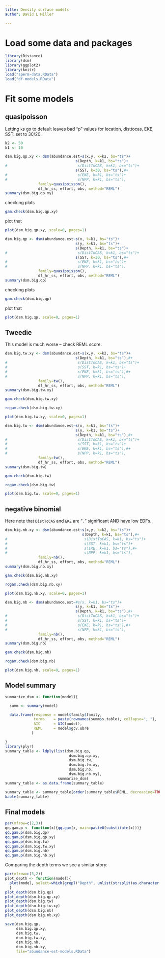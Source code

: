```yaml
---
title: Density surface models
author: David L Miller

---
```


# Load some data and packages

```r
library(Distance)
library(dsm)
library(ggplot2)
library(knitr)
load("sperm-data.RData")
load("df-models.RData")
```

# Fit some models


## quasipoisson

Letting `k`s go to default leaves bad "p" values for location, disttocas, EKE, SST: set to 30/20.

```r
k2 <- 50
k1 <- 10

dsm.big.qp.xy <- dsm(abundance.est~s(x,y, k=k2, bs="ts")+
                                s(Depth, k=k1, bs="ts")+
#                                s(DistToCAS, k=k1, bs="ts")+
                                s(SST, k=30, bs="ts"),#+
#                                s(EKE, k=k1, bs="ts")+
#                                s(NPP, k=k1, bs="ts"),
               family=quasipoisson(),
               df_hr_ss, effort, obs, method="REML")
summary(dsm.big.qp.xy)
```

checking plots

```r
gam.check(dsm.big.qp.xy)
```


plot that

```r
plot(dsm.big.qp.xy, scale=0, pages=1)
```


```r
dsm.big.qp <- dsm(abundance.est~s(x, k=k1, bs="ts")+
                                s(y, k=k1, bs="ts")+
                                s(Depth, k=k1, bs="ts")+
#                                s(DistToCAS, k=k1, bs="ts")+
                                s(SST, k=30, bs="ts"),#+
#                                s(EKE, k=k1, bs="ts")+
#                                s(NPP, k=k1, bs="ts"),
               family=quasipoisson(),
               df_hr_ss, effort, obs, method="REML")
summary(dsm.big.qp)
```

checking plots

```r
gam.check(dsm.big.qp)
```


plot that

```r
plot(dsm.big.qp, scale=0, pages=1)
```



## Tweedie


This model is much worse -- check REML score.

```r
dsm.big.tw.xy <- dsm(abundance.est~s(x,y, k=k2, bs="ts")+
                                s(Depth, k=k1, bs="ts"),#+
#                                s(DistToCAS, k=k1, bs="ts")+
#                                s(SST, k=k1, bs="ts")+
#                                s(EKE, k=k1, bs="ts"),#+
#                                s(NPP, k=k1, bs="ts"),
               family=tw(),
               df_hr_ss, effort, obs, method="REML")
summary(dsm.big.tw.xy)
```

```r
gam.check(dsm.big.tw.xy)
```

```r
rqgam.check(dsm.big.tw.xy)
```

```r
plot(dsm.big.tw.xy, scale=0, pages=1)
```


```r
dsm.big.tw <- dsm(abundance.est~s(x, k=k1, bs="ts")+
                                s(y, k=k1, bs="ts")+
                                s(Depth, k=k1, bs="ts"),#+
#                                s(DistToCAS, k=k1, bs="ts")+
#                                s(SST, k=k1, bs="ts")+
#                                s(EKE, k=k1, bs="ts"),#+
#                                s(NPP, k=k1, bs="ts"),
               family=tw(),
               df_hr_ss, effort, obs, method="REML")
summary(dsm.big.tw)
```

```r
gam.check(dsm.big.tw)
```

```r
rqgam.check(dsm.big.tw)
```

```r
plot(dsm.big.tw, scale=0, pages=1)
```


## negative binomial

Here note that `DistToCAS` and `EKE` are "`.`" significant AND have low EDFs.

```r
dsm.big.nb.xy <- dsm(abundance.est~s(x,y, k=k2, bs="ts")+
                                   s(Depth, k=k1, bs="ts"),#+
#                                   s(DistToCAS, k=k1, bs="ts")+
#                                   s(SST, k=k1, bs="ts")+
#                                   s(EKE, k=k1, bs="ts"),#+
#                                   s(NPP, k=k1, bs="ts"),
               family=nb(),
               df_hr_ss, effort, obs, method="REML")
summary(dsm.big.nb.xy)
```

```r
gam.check(dsm.big.nb.xy)
```

```r
rqgam.check(dsm.big.nb.xy)
```

```r
plot(dsm.big.nb.xy, scale=0, pages=1)
```


```r
dsm.big.nb <- dsm(abundance.est~#s(x, k=k1, bs="ts")+
                                s(y, k=k1, bs="ts")+
                                s(Depth, k=k1, bs="ts"),#+
#                                s(DistToCAS, k=k1, bs="ts")+
#                                s(SST, k=k1, bs="ts")+
#                                s(EKE, k=k1, bs="ts"),#+
#                                s(NPP, k=k1, bs="ts"),
               family=nb(),
               df_hr_ss, effort, obs, method="REML")
summary(dsm.big.nb)
```

```r
gam.check(dsm.big.nb)
```

```r
rqgam.check(dsm.big.nb)
```

```r
plot(dsm.big.nb, scale=0, pages=1)
```


## Model summary


```r
summarize_dsm <- function(model){

  summ <- summary(model)

  data.frame(response = model$family$family,
             terms    = paste(rownames(summ$s.table), collapse=", "),
             AIC      = AIC(model),
             REML     = model$gcv.ubre
            )

}
library(plyr)
summary_table <- ldply(list(dsm.big.qp,
                             dsm.big.qp.xy,
                             dsm.big.tw,
                             dsm.big.tw.xy,
                             dsm.big.nb,
                             dsm.big.nb.xy),
                        summarize_dsm)
summary_table <- as.data.frame(summary_table)
```

```r
summary_table <- summary_table[order(summary_table$REML, decreasing=TRUE),]
kable(summary_table)
```

## Final models

```r
par(mfrow=c(2,3))
qq.gam.p <- function(x){qq.gam(x, main=paste0(substitute(x)))}
qq.gam.p(dsm.big.qp)
qq.gam.p(dsm.big.qp.xy)
qq.gam.p(dsm.big.tw)
qq.gam.p(dsm.big.tw.xy)
qq.gam.p(dsm.big.nb)
qq.gam.p(dsm.big.nb.xy)
```


Comparing the depth terms we see a similar story:

```r
par(mfrow=c(3,2))
plot_depth <- function(model){
  plot(model, select=which(grepl("Depth", unlist(strsplit(as.character(terms(model$formula)[[3]]), "\\+"))))-1, scale=0, main=paste0(substitute(x)))
  }
plot_depth(dsm.big.qp)
plot_depth(dsm.big.qp.xy)
plot_depth(dsm.big.tw)
plot_depth(dsm.big.tw.xy)
plot_depth(dsm.big.nb)
plot_depth(dsm.big.nb.xy)
```


```r
save(dsm.big.qp,
     dsm.big.qp.xy,
     dsm.big.tw,
     dsm.big.tw.xy,
     dsm.big.nb,
     dsm.big.nb.xy,
     file="abundance-est-models.RData")
```
